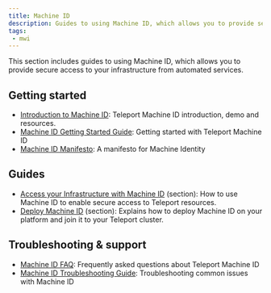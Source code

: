 ```yaml
---
title: Machine ID
description: Guides to using Machine ID, which allows you to provide secure access to your infrastructure from automated services.
tags:
 - mwi
---
```


This section includes guides to using Machine ID, which allows you to provide
secure access to your infrastructure from automated services.

## Getting started

- [Introduction to Machine ID](./introduction.mdx): Teleport Machine ID introduction, demo and resources.
- [Machine ID Getting Started Guide](../getting-started.mdx): Getting started with Teleport Machine ID
- [Machine ID Manifesto](./manifesto.mdx): A manifesto for Machine Identity

## Guides

- [Access your Infrastructure with Machine ID](./access-guides/) (section): How to use Machine ID to enable secure access to Teleport resources.
- [Deploy Machine ID](./deployment/) (section): Explains how to deploy Machine ID on your platform and join it to your Teleport cluster.

## Troubleshooting & support

- [Machine ID FAQ](./faq.mdx): Frequently asked questions about Teleport Machine ID
- [Machine ID Troubleshooting Guide](./troubleshooting.mdx): Troubleshooting common issues with Machine ID
